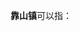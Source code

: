 '''靠山镇'''可以指：
{{PRC admin/disambig|21/12/82/110/000|22/01/22/103/000|22/03/23/105/000}}
{{disambig|cat=三字中国镇名消歧义}}
